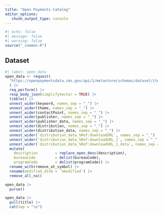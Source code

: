 ```yaml
---
title: "Open Payments Catalog"
editor_options: 
   chunk_output_type: console
---
```


```r
#| echo: false
#| message: false
#| warning: false
source("_common.R")
```

## Dataset

```r
#| label: open_data
open_data <- request(
  "https://openpaymentsdata.cms.gov/api/1/metastore/schemas/dataset/items?show-reference-ids"
  ) |>
  req_perform() |>
  resp_body_json(simplifyVector = TRUE) |> 
  tibble() |> 
  unnest_wider(keyword, names_sep = "_") |>
  unnest_wider(theme, names_sep = "_") |>
  unnest_wider(contactPoint, names_sep = "_") |>
  unnest_wider(publisher, names_sep = "_") |> 
  unnest_wider(publisher_data, names_sep = "_") |> 
  unnest_wider(distribution, names_sep = "_") |> 
  unnest_wider(distribution_data, names_sep = "_") |> 
  unnest_wider(`distribution_data_%Ref:downloadURL`, names_sep = "_") |> 
  unnest_wider(`distribution_data_%Ref:downloadURL_1`, names_sep = "_") |> 
  unnest_wider(`distribution_data_%Ref:downloadURL_1_data`, names_sep = "_") |> 
  mutate(
    description        = replace_open_desc(description),
    bureauCode         = delist(bureauCode),
    programCode        = delist(programCode)) |>
  rename_with(remove_at_symbol) |> 
  rename(modified_dttm = `%modified`) |> 
  remove_all_na()

open_data |> 
  purse()

open_data |>
  pull(title) |>
  cat(sep = "\n")
```
